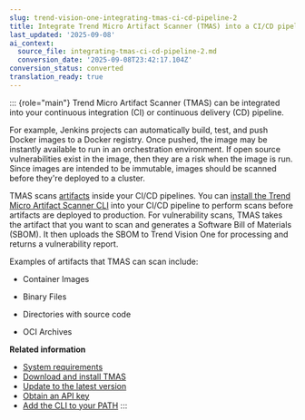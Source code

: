 ```yaml
---
slug: trend-vision-one-integrating-tmas-ci-cd-pipeline-2
title: Integrate Trend Micro Artifact Scanner (TMAS) into a CI/CD pipeline
last_updated: '2025-09-08'
ai_context:
  source_file: integrating-tmas-ci-cd-pipeline-2.md
  conversion_date: '2025-09-08T23:42:17.104Z'
conversion_status: converted
translation_ready: true
---
```


::: {role="main"}
Trend Micro Artifact Scanner (TMAS) can be integrated into your continuous integration (CI) or continuous delivery (CD) pipeline.

For example, Jenkins projects can automatically build, test, and push Docker images to a Docker registry. Once pushed, the image may be instantly available to run in an orchestration environment. If open source vulnerabilities exist in the image, then they are a risk when the image is run. Since images are intended to be immutable, images should be scanned before they're deployed to a cluster.

TMAS scans [artifacts](artifact-scanner-cli.mdx) inside your CI/CD pipelines. You can [install the Trend Micro Artifact Scanner CLI](install-artifact-scanner.mdx) into your CI/CD pipeline to perform scans before artifacts are deployed to production. For vulnerability scans, TMAS takes the artifact that you want to scan and generates a Software Bill of Materials (SBOM). It then uploads the SBOM to Trend Vision One for processing and returns a vulnerability report.

Examples of artifacts that TMAS can scan include:

- Container Images

- Binary Files

- Directories with source code

- OCI Archives

**Related information**

- [System requirements](sys-req-artifact-scanner-2.mdx)
- [Download and install TMAS](install-artifact-scanner-2.mdx)
- [Update to the latest version](updating-artifact-scanner-cli-2.mdx)
- [Obtain an API key](obtaining-api-key-2.mdx)
- [Add the CLI to your PATH](adding-cli-your-path-2.mdx)
:::
